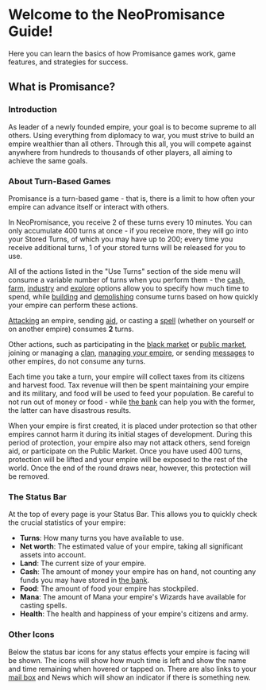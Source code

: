 # Welcome to the NeoPromisance Guide!

Here you can learn the basics of how Promisance games work, game features, and strategies for success.

## What is Promisance?

### Introduction

As leader of a newly founded empire, your goal is to become supreme to all others. Using everything from diplomacy to war, you must strive to build an empire wealthier than all others. Through this all, you will compete against anywhere from hundreds to thousands of other players, all aiming to achieve the same goals.

### About Turn-Based Games

Promisance is a turn-based game - that is, there is a limit to how often your empire can advance itself or interact with others.

In NeoPromisance, you receive 2 of these turns every 10 minutes. You can only accumulate 400 turns at once - if you receive more, they will go into your Stored Turns, of which you may have up to 200; every time you receive additional turns, 1 of your stored turns will be released for you to use.

All of the actions listed in the "Use Turns" section of the side menu will consume a variable number of turns when you perform them - the [cash](/Using-Turns/cash), [farm](/Using-Turns/farm), [industry](/Using-Turns/industry) and [explore](/Using-Turns/explore) options allow you to specify how much time to spend, while [building](/Using-Turns/build) and [demolishing](/Using-Turns/demolish) consume turns based on how quickly your empire can perform these actions.

[Attacking](/Diplomacy/war-council) an empire, sending [aid](/Diplomacy/foreign-aid), or casting a [spell](/Using-Turns/magic-center) (whether on yourself or on another empire) consumes **2** turns.

Other actions, such as participating in the [black market](/Finance/black-market) or [public market](/Finance/public-market), joining or managing a [clan](/Diplomacy/clans), [managing your empire](/empire-settings), or sending [messages](/Information/mailbox) to other empires, do not consume any turns.

Each time you take a turn, your empire will collect taxes from its citizens and harvest food. Tax revenue will then be spent maintaining your empire and its military, and food will be used to feed your population. Be careful to not run out of money or food - while [the bank](/Finance/the-bank) can help you with the former, the latter can have disastrous results.

When your empire is first created, it is placed under protection so that other empires cannot harm it during its initial stages of development. During this period of protection, your empire also may not attack others, send foreign aid, or participate on the Public Market. Once you have used 400 turns, protection will be lifted and your empire will be exposed to the rest of the world. Once the end of the round draws near, however, this protection will be removed.

### The Status Bar

At the top of every page is your Status Bar. This allows you to quickly check the crucial statistics of your empire:

- **Turns**: How many turns you have available to use.
- **Net worth**: The estimated value of your empire, taking all significant assets into account.
- **Land**: The current size of your empire.
- **Cash**: The amount of money your empire has on hand, not counting any funds you may have stored in [the bank](/Finance/the-bank).
- **Food**: The amount of food your empire has stockpiled.
- **Mana**: The amount of Mana your empire's Wizards have available for casting spells.
- **Health**: The health and happiness of your empire's citizens and army.

### Other Icons

Below the status bar icons for any status effects your empire is facing will be shown. The icons will show how much time is left and show the name and time remaining when hovered or tapped on. There are also links to your [mail box](/Information/mailbox) and News which will show an indicator if there is something new.
